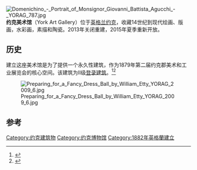 {{Infobox museum
| name                = 约克美术馆
| native_name         = York Art Gallery
| image               = York Art Gallery.jpg
| imagesize           = 200
| caption             = 
| latitude            = 53.962873
| longitude           = -1.086278
| established         = 1882
| dissolved           = 
| location            = [[英国|英国]][[约克|约克]]
| type                = [[美术馆|美术馆]]
| collections         = 西欧绘画、版画，水彩画，素描和陶瓷
| website             = {{url|http://yorkartgallery.org.uk}}
}}
[[File:Domenichino_-_Portrait_of_Monsignor_Giovanni_Battista_Agucchi_-_YORAG_787.jpg|thumb]]
'''约克美术馆'''（York Art Gallery）位于[[英格兰|英格兰]][[约克|约克]]，收藏14世纪到现代绘画、版画，水彩画，素描和陶瓷。2013年关闭重建，2015年夏季重新开放。

== 历史 ==
建立这座美术馆是为了提供一个永久性建筑，作为1879年第二届约克郡美术和工业展览会的核心空间。该建筑为II级[[登录建筑|登录建筑]]。<ref>{{cite book|last=Pevsner and Neave|title=The Buildings of England – Yorkshire: York and the East Riding|year=1995|publisher=Penguin Books|isbn=0140710612|page=196}}</ref><ref>{{National Heritage List for England |num=1257852 |accessdate=2015年4月4日}}</ref>

[[File:Preparing_for_a_Fancy_Dress_Ball_by_William_Etty_YORAG_2009_6.jpg|right]]

==参考==
{{reflist}}
{{coord|53.962873|-1.086278|type:landmark_region:GB|display=title}}

[[Category:约克建筑物|Category:约克建筑物]]
[[Category:约克博物馆|Category:约克博物馆]]
[[Category:1882年英格蘭建立|Category:1882年英格蘭建立]]